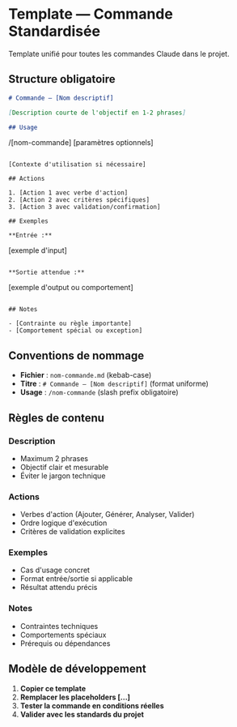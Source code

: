 # Template — Commande Standardisée

Template unifié pour toutes les commandes Claude dans le projet.

## Structure obligatoire

```markdown
# Commande — [Nom descriptif]

[Description courte de l'objectif en 1-2 phrases]

## Usage
```

/[nom-commande] [paramètres optionnels]

```

[Contexte d'utilisation si nécessaire]

## Actions

1. [Action 1 avec verbe d'action]
2. [Action 2 avec critères spécifiques]
3. [Action 3 avec validation/confirmation]

## Exemples

**Entrée :**
```

[exemple d'input]

```

**Sortie attendue :**
```

[exemple d'output ou comportement]

```

## Notes

- [Contrainte ou règle importante]
- [Comportement spécial ou exception]
```

## Conventions de nommage

- **Fichier** : `nom-commande.md` (kebab-case)
- **Titre** : `# Commande — [Nom descriptif]` (format uniforme)
- **Usage** : `/nom-commande` (slash prefix obligatoire)

## Règles de contenu

### Description

- Maximum 2 phrases
- Objectif clair et mesurable
- Éviter le jargon technique

### Actions

- Verbes d'action (Ajouter, Générer, Analyser, Valider)
- Ordre logique d'exécution
- Critères de validation explicites

### Exemples

- Cas d'usage concret
- Format entrée/sortie si applicable
- Résultat attendu précis

### Notes

- Contraintes techniques
- Comportements spéciaux
- Prérequis ou dépendances

## Modèle de développement

1. **Copier ce template**
2. **Remplacer les placeholders [...]**
3. **Tester la commande en conditions réelles**
4. **Valider avec les standards du projet**
